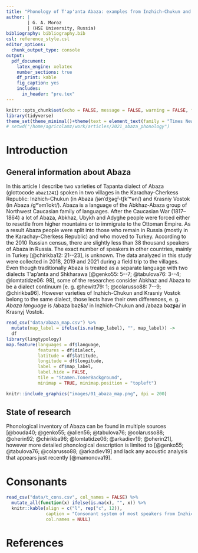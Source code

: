 ```yaml
---
title: "Phonology of T'ap'anta Abaza: examples from Inzhich-Chukun and Gwymlokt"
author: |
        | G. A. Moroz
        | (HSE University, Russia)
bibliography: bibliography.bib
csl: reference_style.csl
editor_options:
  chunk_output_type: console
output:
  pdf_document:
    latex_engine: xelatex
    number_sections: true
    df_print: kable
    fig_caption: yes
    includes:
      in_header: "pre.tex"
---
```


```r
knitr::opts_chunk$set(echo = FALSE, message = FALSE, warning = FALSE, fig.width = 8, fig.height = 5)
library(tidyverse)
theme_set(theme_minimal()+theme(text = element_text(family = "Times New Roman", size = 18)))
# setwd("/home/agricolamz/work/articles/2021_abaza_phonology")
```


# Introduction

## General information about Abaza

In this article I describe two varieties of Tapanta dialect of Abaza (glottocode `abaz1241`) spoken in two villages in the Karachay-Cherkess Republic: Inzhich-Chukun (in Abaza /jənˈdʒəɡʲ-tʃk'ʷən/) and Krasniy Vostok (in Abaza /ɡʷəmˈlokt/). Abaza is a language of the Abkhaz-Abaza group of Northwest Caucasian family of languages. After the Caucasian War (1817--1864) a lot of Abaza, Abkhaz, Ubykh and Adyghe people were forced either to resettle from higher mountains or to immigrate to the Ottoman Empire. As a result Abaza people were split into those who remain in Russia (mostly in the Karachay-Cherkess Republic) and who moved to Turkey. According to the 2010 Russian census, there are slightly less than 38 thousand speakers of Abaza in Russia. The exact number of speakers in other countries, mainly in Turkey [@chirikba12: 21--23], is unknown. The data analyzed in this study were collected in 2018, 2019 and 2021 during a field trip to the villages. Even though traditionally Abaza is treated as a separate language with two dialects T'ap'anta and Shkharawa [@genko55: 5--7; @tabulova76: 3--4; @lomtatidze06: 98], some of the researches consider Abkhaz and Abaza to be a dialect continuum [e. g. @hewitt79: 1; @colarusso88: 7--9; @chirikba96]. However varieties of Inzhich-Chukun and Krasniy Vostok belong to the same dialect, those lects have their own differences, e. g. *Abaza language* is /abaza bəz**ŝ**a/ in Inzhich-Chukun and /abaza bəz**ʂ**a/ in Krasnyj Vostok.


```r
read_csv("data/abaza_map.csv") %>% 
  mutate(map_label = ifelse(is.na(map_label), "", map_label)) ->
  df
library(lingtypology)
map.feature(languages = df$language,
            features = df$dialect,
            latitude = df$latitude,
            longitude = df$longitude,
            label = df$map_label,
            label.hide = FALSE,
            tile = "Stamen.TonerBackground",
            minimap = TRUE, minimap.position = "topleft")
```

```r
knitr::include_graphics("images/01_abaza_map.png", dpi = 200)
```

## State of research

Phonological inventory of Abaza can be found in multiple sources [@bouda40; @genko55; @allen56; @tabulova76; @colarusso88; @oherin92; @chirikba96; @lomtatidze06; @arkadiev19; @oherin21], however more detailed phonological description is limited to [@genko55; @tabulova76; @colarusso88; @arkadiev19] and lack any acoustic analysis that appears just recently [@mamonova19].

# Consonants

```r
read_csv("data/t_cons.csv", col_names = FALSE) %>% 
  mutate_all(function(x) ifelse(is.na(x), "", x)) %>% 
  knitr::kable(align = c("l", rep("c", 12)),
               caption = "Consonant system of most speakers from Inzhich-Chukun and Krasniy Vostok",
               col.names = NULL)
```


# References
